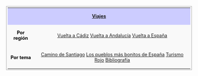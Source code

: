 <center>
<table width=100% align=center style="border: 1px solid #aaa; background-color: #f9f9f9; color: black; margin: 10px 0px 10px 0px; padding: 0.2em; font-size: 90%;">
<tr><th colspan=2 align=center style="font-weight: normal;background-color: #ccccff;">'''[[{{:rootpath}}/viajes/viajes|Viajes]]'''</th></tr>
<tr>
<td align=center>'''Por región'''</td>
<td align=center>[[{{:rootpath}}/viajes/vuelta-a-cadiz/vuelta-a-cadiz|Vuelta a Cádiz]]{{o}} [[{{:rootpath}}/viajes/vuelta-a-andalucia/vuelta-a-andalucia|Vuelta a Andalucía]]{{o}} [[{{:rootpath}}/viajes/vuelta-a-espana/vuelta-a-espana|Vuelta a España]]</td>
</tr>
<tr>
<td align=center>'''Por tema'''</td>
<td align=center>[[{{:rootpath}}/viajes/camino-de-santiago|Camino de Santiago]]{{o}} [[{{:rootpath}}/viajes/pueblos-bonitos-espana|Los pueblos más bonitos de España]]{{o}} [[{{:rootpath}}/viajes/turismo-rojo|Turismo Rojo]]{{o}} [[{{:rootpath}}/viajes/bibliografia-viajes|Bibliografía]]</td>
</tr>
</table>
</center>
